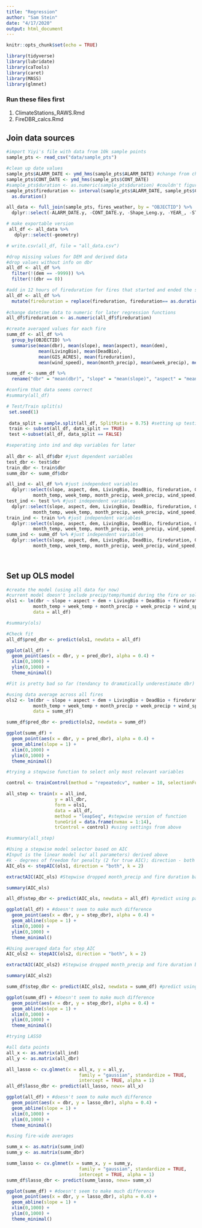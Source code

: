 ```yaml
---
title: "Regression"
author: "Sam Stein"
date: "4/17/2020"
output: html_document
---
```


```r
knitr::opts_chunk$set(echo = TRUE)

library(tidyverse)
library(lubridate)
library(caTools)
library(caret)
library(MASS)
library(glmnet)

```

### Run these files first
1. ClimateStations_RAWS.Rmd
2. FireDBR_calcs.Rmd

## Join data sources


```r
#import Yiyi's file with data from 10k sample points
sample_pts <- read_csv("data/sample_pts")

#clean up date values
sample_pts$ALARM_DATE <- ymd_hms(sample_pts$ALARM_DATE) #change from char to date
sample_pts$CONT_DATE <- ymd_hms(sample_pts$CONT_DATE)
#sample_pts$duration <- as.numeric(sample_pts$duration) #couldn't figure out how to extract just first digits of string (maybe a regex?)
sample_pts$fireduration <- interval(sample_pts$ALARM_DATE, sample_pts$CONT_DATE) %>% #coerce duration dates into time values
  as.duration()
```

```r

all_data <- full_join(sample_pts, fires_weather, by = "OBJECTID") %>%
  dplyr::select(-ALARM_DATE.y, -CONT_DATE.y, -Shape_Leng.y, -YEAR_, -STATE) #drop extraneous variables

# make exportable version
 all_df <- all_data %>%
   dplyr::select(-geometry)

# write.csv(all_df, file = "all_data.csv")

#drop missing values for DEM and derived data
#drop values without info on dbr
all_df <- all_df %>%  
  filter(!(dem == -9999)) %>%
  filter(!(dbr == 0)) 

#add in 12 hours of fireduration for fires that started and ended the same day
all_df <- all_df %>%
  mutate(fireduration = replace(fireduration, fireduration== as.duration(0), as.duration(43200)))
 
#change datetime data to numeric for later regression functions
all_df$fireduration <- as.numeric(all_df$fireduration)

#create averaged values for each fire
summ_df <- all_df %>%
  group_by(OBJECTID) %>%
  summarise(mean(dbr), mean(slope), mean(aspect), mean(dem), 
            mean(LivingBio), mean(DeadBio), 
            mean(GIS_ACRES), mean(fireduration), 
            mean(wind_speed), mean(month_precip), mean(week_precip), mean(month_humid), mean(week_humid), mean(week_temp), mean(month_temp))

summ_df <- summ_df %>%
  rename("dbr" = "mean(dbr)", "slope" = "mean(slope)", "aspect" = "mean(aspect)", "dem" = "mean(dem)", "LivingBio" = "mean(LivingBio)", "DeadBio" = "mean(DeadBio)", "GIS_ACRES" = "mean(GIS_ACRES)", "fireduration" = "mean(fireduration)", "wind_speed" = "mean(wind_speed)", "month_precip" = "mean(month_precip)", "week_precip" = "mean(week_precip)", "month_humid" = "mean(month_humid)", "week_humid" = "mean(week_humid)", "week_temp" = "mean(week_temp)", "month_temp" = "mean(month_temp)")

#confirm that data seems correct 
#summary(all_df) 
```


```r

# Test/Train split(s)
 set.seed(1)
 
 data_split = sample.split(all_df, SplitRatio = 0.75) #setting up testing and training split
 train <- subset(all_df, data_split == TRUE)
 test <-subset(all_df, data_split == FALSE)

#seperating into ind and dep variables for later 
 
all_dbr <- all_df$dbr #just dependent variables
test_dbr <- test$dbr
train_dbr <- train$dbr
summ_dbr <- summ_df$dbr

all_ind <- all_df %>% #just independent variables
  dplyr::select(slope, aspect, dem, LivingBio, DeadBio, fireduration, GIS_ACRES, 
          month_temp, week_temp, month_precip, week_precip, wind_speed, month_humid, week_humid)
test_ind <- test %>% #just independent variables
  dplyr::select(slope, aspect, dem, LivingBio, DeadBio, fireduration, GIS_ACRES, 
          month_temp, week_temp, month_precip, week_precip, wind_speed, month_humid, week_humid)
train_ind <- train %>% #just independent variables
  dplyr::select(slope, aspect, dem, LivingBio, DeadBio, fireduration, GIS_ACRES, 
          month_temp, week_temp, month_precip, week_precip, wind_speed, month_humid, week_humid)
summ_ind <- summ_df %>% #just independent variables
  dplyr::select(slope, aspect, dem, LivingBio, DeadBio, fireduration, GIS_ACRES, 
          month_temp, week_temp, month_precip, week_precip, wind_speed, month_humid, week_humid)
 
 
```

## Set up OLS model

```r

#create the model (using all data for now)
#current model doesn't include precip/temp/humid during the fire or solar radiation data
ols1 <- lm(dbr ~ slope + aspect + dem + LivingBio + DeadBio + fireduration + GIS_ACRES + 
          month_temp + week_temp + month_precip + week_precip + wind_speed + month_humid + week_humid, 
          data = all_df)

#summary(ols)

#Check fit 
all_df$pred_dbr <- predict(ols1, newdata = all_df)

ggplot(all_df) +
  geom_point(aes(x = dbr, y = pred_dbr), alpha = 0.4) +
  xlim(0,1000) +
  ylim(0,1000) +
  theme_minimal()

#Fit is pretty bad so far (tendancy to dramatically underestimate dbr)

#using data average across all fires
ols2 <- lm(dbr ~ slope + aspect + dem + LivingBio + DeadBio + fireduration + GIS_ACRES + 
          month_temp + week_temp + month_precip + week_precip + wind_speed + month_humid + week_humid, 
          data = summ_df)

summ_df$pred_dbr <- predict(ols2, newdata = summ_df)

ggplot(summ_df) +
  geom_point(aes(x = dbr, y = pred_dbr), alpha = 0.4) +
  geom_abline(slope = 1) +
  xlim(0,1000) +
  ylim(0,1000) +
  theme_minimal()

```

```r
#trying a stepwise function to select only most relevant variables

control <- trainControl(method = "repeatedcv", number = 10, selectionFunction = "best") #this controls the settings for the model selection (10-fold cross validation currently)

all_step <- train(x = all_ind, 
                  y = all_dbr, 
                  form = ols1, 
                  data = all_df,
                  method = "leapSeq", #stepwise version of function
                  tuneGrid = data.frame(nvmax = 1:14),
                  trControl = control) #using settings from above

#summary(all_step)

#Using a stepwise model selector based on AIC 
#Input is the linear model (w/ all parameters) derived above 
#k - degrees of freedom for penalty (2 for true AIC); direction - both (try adding and substracting terms)
AIC_ols <- stepAIC(ols1, direction = "both", k = 2)

extractAIC(AIC_ols) #Stepwise dropped month_precip and fire duration based on fit; not sure if we should trust this??

summary(AIC_ols)

all_df$step_dbr <- predict(AIC_ols, newdata = all_df) #predict using pared down model

ggplot(all_df) + #doesn't seem to make much difference
  geom_point(aes(x = dbr, y = step_dbr), alpha = 0.4) +
  geom_abline(slope = 1) +
  xlim(0,1000) +
  ylim(0,1000) +
  theme_minimal()

#Using averaged data for step_AIC
AIC_ols2 <- stepAIC(ols2, direction = "both", k = 2)

extractAIC(AIC_ols2) #Stepwise dropped month_precip and fire duration based on fit; not sure if we should trust this??

summary(AIC_ols2)

summ_df$step_dbr <- predict(AIC_ols2, newdata = summ_df) #predict using pared down model

ggplot(summ_df) + #doesn't seem to make much difference
  geom_point(aes(x = dbr, y = step_dbr), alpha = 0.4) +
  geom_abline(slope = 1) +
  xlim(0,1000) +
  ylim(0,1000) +
  theme_minimal()


```

```r
#trying LASSO

#all data points
all_x <- as.matrix(all_ind)
all_y <- as.matrix(all_dbr)

all_lasso <- cv.glmnet(x = all_x, y = all_y, 
                           family = "gaussian", standardize = TRUE, 
                           intercept = TRUE, alpha = 1)
all_df$lasso_dbr <- predict(all_lasso, newx= all_x) 

ggplot(all_df) + #doesn't seem to make much difference
  geom_point(aes(x = dbr, y = lasso_dbr), alpha = 0.4) +
  geom_abline(slope = 1) +
  xlim(0,1000) +
  ylim(0,1000) +
  theme_minimal()

#using fire-wide averages

summ_x <- as.matrix(summ_ind)
summ_y <- as.matrix(summ_dbr)

summ_lasso <- cv.glmnet(x = summ_x, y = summ_y, 
                           family = "gaussian", standardize = TRUE, 
                           intercept = TRUE, alpha = 1)
summ_df$lasso_dbr <- predict(summ_lasso, newx= summ_x) 

ggplot(summ_df) + #doesn't seem to make much difference
  geom_point(aes(x = dbr, y = lasso_dbr), alpha = 0.4) +
  geom_abline(slope = 1) +
  xlim(0,1000) +
  ylim(0,1000) +
  theme_minimal()

```


